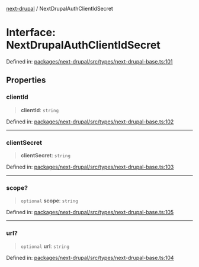 [next-drupal](../globals.mdx) / NextDrupalAuthClientIdSecret

# Interface: NextDrupalAuthClientIdSecret

Defined in: [packages/next-drupal/src/types/next-drupal-base.ts:101](https://github.com/chapter-three/next-drupal/blob/f82409096888c944dd3eff45bf555062558ddd42/packages/next-drupal/src/types/next-drupal-base.ts#L101)

## Properties

### clientId

> **clientId**: `string`

Defined in: [packages/next-drupal/src/types/next-drupal-base.ts:102](https://github.com/chapter-three/next-drupal/blob/f82409096888c944dd3eff45bf555062558ddd42/packages/next-drupal/src/types/next-drupal-base.ts#L102)

---

### clientSecret

> **clientSecret**: `string`

Defined in: [packages/next-drupal/src/types/next-drupal-base.ts:103](https://github.com/chapter-three/next-drupal/blob/f82409096888c944dd3eff45bf555062558ddd42/packages/next-drupal/src/types/next-drupal-base.ts#L103)

---

### scope?

> `optional` **scope**: `string`

Defined in: [packages/next-drupal/src/types/next-drupal-base.ts:105](https://github.com/chapter-three/next-drupal/blob/f82409096888c944dd3eff45bf555062558ddd42/packages/next-drupal/src/types/next-drupal-base.ts#L105)

---

### url?

> `optional` **url**: `string`

Defined in: [packages/next-drupal/src/types/next-drupal-base.ts:104](https://github.com/chapter-three/next-drupal/blob/f82409096888c944dd3eff45bf555062558ddd42/packages/next-drupal/src/types/next-drupal-base.ts#L104)
